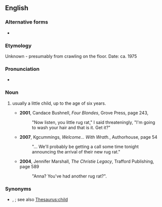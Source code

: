 {{also|rugrat}}

==English==

===Alternative forms===
* {{l|en|rugrat}}

===Etymology===
Unknown - presumably from crawling on the floor. Date: ca. 1975

===Pronunciation===
* {{audio|En-au-rug rat.ogg|Audio (AU)|lang=en}}

===Noun===
{{en-noun}}

# {{lb|en|US|slang}} usually a little child, up to the age of six years.
#* '''2001''', Candace Bushnell, ''Four Blondes'', Grove Press, page 243,
#*: "Now listen, you little rug rat," I said threateningly, "I'm going to wash your hair and that is it. Get it?"
#* '''2007''', Kgcummings, ''Welcome... With Wrath.'', Authorhouse, page 54
#*: "... We'll probably be getting a call some time tonight announcing the arrival of their new rug rat."
#* '''2004''', Jennifer Marshall, ''The Christie Legacy'', Trafford Publishing, page 589
#*: "Anna? You've had another rug rat?".

===Synonyms===
* {{l|en|ankle-biter}}, {{l|en|brat}}; see also [[Thesaurus:child]]